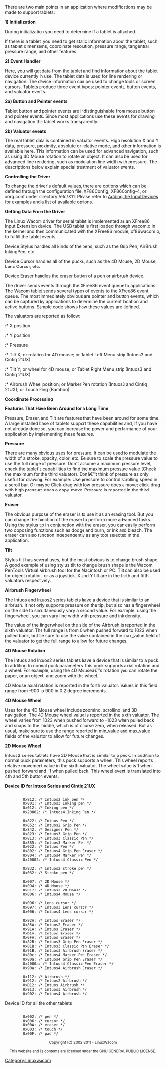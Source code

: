 There are two main points in an application where modifications may be made to support tablets:

'''1) Initialization'''

During initialization you need to determine if a tablet is attached.

If there is a tablet, you need to get static information about the tablet, such as tablet dimensions, coordinate resolution, pressure range, tangential pressure range, and other features.

'''2) Event Handler'''

Here, you will get data from the tablet and find information about the tablet device currently in use. The tablet data is used for line rendering or navigation. The device information can be used to change tools or screen cursors. Tablets produce three event types: pointer events, button events, and valuator events.

'''2a) Button and Pointer events'''

Tablet button and pointer events are indistinguishable from mouse button and pointer events. Since most applications use these events for drawing and navigation the tablet works transparently.

'''2b) Valuator events'''

The real tablet data is contained in valuator events. High resolution X and Y data, pressure, proximity, absolute or relative mode, and other information is available here. This information can be used for advanced navigation, such as using 4D Mouse rotation to rotate an object. It can also be used for advanced line rendering, such as modulation line width with pressure. The descriptions below explain special treatment of valuator events.

'''Controlling the Driver'''

To change the driver's default values, there are options which can be defined through the configuration file, XF86Config, XF86Config-4, or xorg.conf under directory /etc/X11. Please refer to [[Linuxwacom HOWTO#Adding the InputDevices|Adding the InputDevices]] for examples and a list of available options.

'''Getting Data From the Driver'''

The Linux Wacom driver for serial tablet is implemented as an XFree86 Input Extension device. The USB tablet is first loaded through wacom.o in the kernel and then communicated with the XFree86 module, xf86wacom.o, to fulfill the tablet events.

Device Stylus handles all kinds of the pens, such as the Grip Pen, AirBrush, InkingPen, etc.

Device Cursor handles all of the pucks, such as the 4D Mouse, 2D Mouse, Lens Cursor, etc.

Device Eraser handles the eraser button of a pen or airbrush device.

The driver sends events through the XFree86 event queue to applications. The Wacom tablet sends several types of events to the XFree86 event queue. The most immediately obvious are pointer and button events, which can be captured by applications to determine the current location and active buttons. Sample code shows how these values are defined.

The valuators are reported as follow:

:* X position
:* Y position
:* Pressure
:* Tilt X; or rotation for 4D mouse; or Tablet Left Menu strip (Intuos3 and Cintiq 21UX)
:* Tilt Y; or wheel for 4D mouse; or Tablet Right Menu strip (Intuos3 and Cintiq 21UX)
:* Airbrush Wheel position; or Marker Pen rotation (Intuos3 and Cintiq 21UX); or Touch Ring (Bamboo) 

'''Coordinate Processing'''

'''Features That Have Been Around for a Long Time'''

Pressure, Eraser, and Tilt are features that have been around for some time. A large installed base of tablets support these capabilities and, if you have not already done so, you can increase the power and performance of your application by implementing these features.

'''Pressure'''

There are many obvious uses for pressure. It can be used to modulate the width of a stroke, opacity, color, etc. Be sure to scale the pressure value to use the full range of pressure. Don't assume a maximum pressure level, check the tablet's capabilities to find the maximum pressure value (Check the maximum for the third valuator). Donâ€™t think of pressure as only useful for drawing. For example: Use pressure to control scrolling speed in a scroll bar. Or maybe Click-drag with low pressure does a move; click-drag with high pressure does a copy-move. Pressure is reported in the third valuator.

'''Eraser'''

The obvious purpose of the eraser is to use it as an erasing tool. But you can change the function of the eraser to perform more advanced tasks. Using the stylus tip in conjunction with the eraser, you can easily perform two opposing functions such as dodge and burn, or ink and bleach. The eraser can also function independently as any tool selected in the application.

'''Tilt'''

Stylus tilt has several uses, but the most obvious is to change brush shape. A good example of using stylus tilt to change brush shape is the Wacom PenTools Virtual Airbrush tool for the Macintosh or PC. Tilt can also be used for object rotation, or as a joystick. X and Y tilt are in the forth and fifth valuators respectively.

'''Airbrush Fingerwheel'''

The Intuos and Intuos2 series tablets have a device that is similar to an airbrush. It not only supports pressure on the tip, but also has a fingerwheel on the side to simultaneously vary a second value. For example, using the fingerwheel, you can vary line width with pressure and ink density.

The value of the fingerwheel on the side of the Airbrush is reported in the sixth valuator. The full range is from 0 when pushed forward to 1023 when pulled back, but be sure to use the value contained in the max_value field of the valuator to get the full range to allow for future changes.

'''4D Mouse Rotation'''

The Intuos and Intuos2 series tablets have a device that is similar to a puck. In addition to normal puck parameters, this puck supports axial rotation and a wheel. For example, using the 4D Mouseâ€™s rotation you can rotate the paper, or an object, and zoom with the wheel.

4D Mouse axial rotation is reported in the forth valuator. Values in this field range from -900 to 900 in 0.2 degree increments.

'''4D Mouse Wheel'''

Uses for the 4D Mouse wheel include zooming, scrolling, and 3D navigation. The 4D Mouse wheel value is reported in the sixth valuator. The wheel varies from 1023 when pushed forward to -1023 when pulled back and snaps to the middle, which is of course zero, when released. But as usual, make sure to use the range reported in min_value and max_value fields of the valuator to allow for future changes.

'''2D Mouse Wheel'''

Intuos2 series tablets have 2D Mouse that is similar to a puck. In addition to normal puck parameters, this puck supports a wheel. This wheel reports relative movement value in the sixth valuator. The wheel value is 1 when pushed forward and -1 when pulled back. This wheel event is translated into 4th and 5th button events.

'''Device ID for Intuos Series and Cintiq 21UX'''

<pre>     
    	0x812: /* Intuos2 ink pen */
    	0x801: /* Intuos3 Inking pen */
    	0x012: /* Inking pen */
    	0x20802: /* Intuos4 Inking Pen */

    	0x822: /* Intuos Pen */
    	0x852: /* Intuos2 Grip Pen */
    	0x842: /* Designer Pen */
    	0x823: /* Intuos3 Grip Pen */
    	0x813: /* Intuos3 Classic Pen */
    	0x885: /* Intuos3 Marker Pen */
    	0x022: /* Intuos Pen */
    	0x802: /* Intuos4 Grip Pen Eraser */
    	0x804: /* Intuos4 Marker Pen */
    	0x40802: /* Intuos4 Classic Pen */

    	0x832: /* Intuos2 stroke pen */
    	0x032: /* Stroke pen */

    	0x007: /* 2D Mouse */
    	0x094: /* 4D Mouse */
    	0x017: /* Intuos3 2D Mouse */
    	0x806: /* Intuos4 Mouse */

    	0x096: /* Lens cursor */
    	0x097: /* Intuos3 Lens cursor */
    	0x006: /* Intuos4 Lens cursor */

    	0x82A: /* Intuos Eraser */
    	0x85A: /* Intuos2 Eraser */
    	0x91A: /* Intuos Eraser */
    	0xD1A: /* Intuos Eraser */
    	0x0FA: /* Intuos Eraser */
    	0x82B: /* Intuos3 Grip Pen Eraser */
    	0x81B: /* Intuos3 Classic Pen Eraser */
    	0x91B: /* Intuos3 Airbrush Eraser */
    	0x80c: /* Intuos4 Marker Pen Eraser */
    	0x80a: /* Intuos4 Grip Pen Eraser */
    	0x4080a: /* Intuos4 Classic Pen Eraser */
    	0x90a: /* Intuos4 Airbrush Eraser */

    	0x112: /* Airbrush */
    	0x912: /* Intuos2 Airbrush */
    	0xD12: /* Intuos Airbrush */
    	0x913: /* Intuos3 Airbrush */
    	0x902: /* Intuos4 Airbrush */
</pre>
Device ID for all the other tablets

<pre>     
    	0x002: /* pen */
    	0x006: /* cursor */
    	0x00A: /* eraser */
    	0x003: /* touch */
    	0x00F: /* pad */
</pre>



<center><small>
Copyright (C) 2002-2011 - LinuxWacom

This website and its contents are licensed under the GNU GENERAL PUBLIC LICENSE.
</small></center>


[[Category:Linuxwacom]]